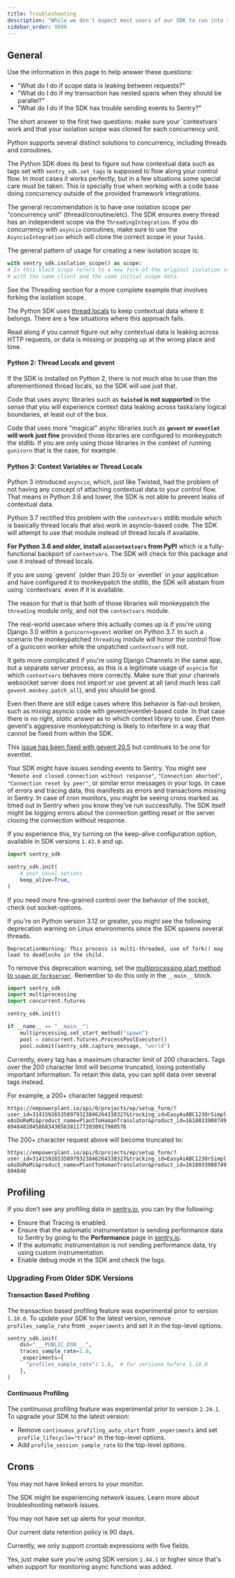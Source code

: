 ```yaml
---
title: Troubleshooting
description: "While we don't expect most users of our SDK to run into these issues, we document edge cases here."
sidebar_order: 9000
---
```


## General

Use the information in this page to help answer these questions:

- "What do I do if scope data is leaking between requests?"
- "What do I do if my transaction has nested spans when they should be parallel?"
- "What do I do if the SDK has trouble sending events to Sentry?"

<Expandable title="Addressing Concurrency Issues">
  The short answer to the first two questions: make sure your `contextvars` work and
  that your isolation scope was cloned for each concurrency unit.

  Python supports several distinct solutions to concurrency, including threads and
  coroutines.

  The Python SDK does its best to figure out how contextual data such as tags set
  with `sentry_sdk.set_tags` is supposed to flow along your control flow. In most
  cases it works perfectly, but in a few situations some special care must be
  taken. This is specially true when working with a code base doing concurrency
  outside of the provided framework integrations.

  The general recommendation is to have one isolation scope per "concurrency unit"
  (thread/coroutine/etc). The SDK ensures every thread has an independent scope via the `ThreadingIntegration`.
  If you do concurrency with `asyncio` coroutines, make sure to use the `AsyncioIntegration`
  which will clone the correct scope in your `Task`s.

  The general pattern of usage for creating a new isolation scope is:

  ```python
  with sentry_sdk.isolation_scope() as scope:
  # In this block scope refers to a new fork of the original isolation scope,
  # with the same client and the same initial scope data.
  ```

  See the <PlatformLink to="/integrations/default-integrations/#threading">Threading</PlatformLink> section
  for a more complete example that involves forking the isolation scope.
</Expandable>

<Expandable title="Context Variables vs Thread Locals">

  The Python SDK uses [thread locals](https://docs.python.org/3/library/threading.html#thread-local-data) to
  keep contextual data where it belongs. There are a few situations where this
  approach fails.

  Read along if you cannot figure out why contextual data is leaking across HTTP
  requests, or data is missing or popping up at the wrong place and time.

#### Python 2: Thread Locals and gevent

  If the SDK is installed on Python 2, there is not much else to use than the
  aforementioned thread locals, so the SDK will use just that.

  Code that uses async libraries such as **`twisted` is not supported** in the
  sense that you will experience context data leaking across tasks/any logical
  boundaries, at least out of the box.

  Code that uses more "magical" async libraries such as **`gevent` or `eventlet`
  will work just fine** provided those libraries are configured to monkeypatch
  the stdlib. If you are only using those libraries in the context of running
  `gunicorn` that is the case, for example.

#### Python 3: Context Variables or Thread Locals

  Python 3 introduced `asyncio`, which, just like Twisted, had the problem of not
  having any concept of attaching contextual data to your control flow. That
  means in Python 3.6 and lower, the SDK is not able to prevent leaks of
  contextual data.

  Python 3.7 rectified this problem with the `contextvars` stdlib module which is
  basically thread locals that also work in asyncio-based code. The SDK will
  attempt to use that module instead of thread locals if available.

  **For Python 3.6 and older, install `aiocontextvars` from PyPI** which is a
  fully-functional backport of `contextvars`. The SDK will check for this package
  and use it instead of thread locals.

</Expandable>

<Expandable title="Context Variables vs gevent/eventlet">
  If you are using `gevent` (older than 20.5) or `eventlet` in your application and
  have configured it to monkeypatch the stdlib, the SDK will abstain from using
  `contextvars` even if it is available.

  The reason for that is that both of those libraries will monkeypatch the
  `threading` module only, and not the `contextvars` module.

  The real-world usecase where this actually comes up is if you're using Django
  3.0 within a `gunicorn+gevent` worker on Python 3.7. In such a scenario the
  monkeypatched `threading` module will honor the control flow of a gunicorn
  worker while the unpatched `contextvars` will not.

  It gets more complicated if you're using Django Channels in the same app, but a
  separate server process, as this is a legitimate usage of `asyncio` for which
  `contextvars` behaves more correctly. Make sure that your channels websocket
  server does not import or use gevent at all (and much less call
  `gevent.monkey.patch_all`), and you should be good.

  Even then there are still edge cases where this behavior is flat-out broken,
  such as mixing asyncio code with gevent/eventlet-based code. In that case there
  is no right, _static_ answer as to which context library to use. Even then
  gevent's aggressive monkeypatching is likely to interfere in a way that cannot
  be fixed from within the SDK.

  This [issue has been fixed with gevent 20.5](https://github.com/gevent/gevent/issues/1407) but continues to be one for
  eventlet.
</Expandable>

<Expandable title="Network Issues">

Your SDK might have issues sending events to Sentry. You might see
`"Remote end closed connection without response"`, `"Connection aborted"`,
`"Connection reset by peer"`, or similar error messages in your logs.
In case of errors and tracing data, this manifests as errors and transactions
missing in Sentry. In case of cron monitors, you might be seeing crons
marked as timed out in Sentry when you know they've run successfully. The SDK
itself might be logging errors about the connection getting reset or the
server closing the connection without response.

If you experience this, try turning on the <PlatformLink to="/configuration/options/#keep-alive">keep-alive</PlatformLink> configuration option, available in SDK
versions `1.43.0` and up.

```python
import sentry_sdk

sentry_sdk.init(
    # your usual options
    keep_alive=True,
)
```

If you need more fine-grained control over the behavior of the socket, check out
<PlatformLink to="/configuration/options/#socket-options">socket-options</PlatformLink>.
</Expandable>

<Expandable title="Multiprocessing deprecation after Python 3.12">

If you're on Python version 3.12 or greater, you might see the following deprecation warning on Linux environments since the SDK spawns several threads.

```
DeprecationWarning: This process is multi-threaded, use of fork() may lead to deadlocks in the child.
```

To remove this deprecation warning, set the [multiprocessing start method to `spawn` or `forkserver`](https://docs.python.org/3.14/library/multiprocessing.html#contexts-and-start-methods).
Remember to do this only in the `__main__` block.

```python
import sentry_sdk
import multiprocessing
import concurrent.futures

sentry_sdk.init()

if __name__ == "__main__":
    multiprocessing.set_start_method("spawn")
    pool = concurrent.futures.ProcessPoolExecutor()
    pool.submit(sentry_sdk.capture_message, "world")
```
</Expandable>

<Expandable title="Why was my tag value truncated?">

  Currently, every tag has a maximum character limit of 200 characters. Tags over the 200 character limit will become truncated, losing potentially important information. To retain this data, you can split data over several tags instead.

  For example, a 200+ character tagged request:

  `https://empowerplant.io/api/0/projects/ep/setup_form/?user_id=314159265358979323846264338327&tracking_id=EasyAsABC123OrSimpleAsDoReMi&product_name=PlantToHumanTranslator&product_id=161803398874989484820458683436563811772030917980576`

  The 200+ character request above will become truncated to:

  `https://empowerplant.io/api/0/projects/ep/setup_form/?user_id=314159265358979323846264338327&tracking_id=EasyAsABC123OrSimpleAsDoReMi&product_name=PlantToHumanTranslator&product_id=1618033988749894848`

  <PlatformContent includePath="performance/control-data-truncation" />

</Expandable>


## Profiling

<Expandable title="Why am I not seeing any profiling data?">

If you don't see any profiling data in [sentry.io](https://sentry.io), you can try the following:

- Ensure that <PlatformLink to="/tracing/">Tracing is enabled</PlatformLink>.
- Ensure that the automatic instrumentation is sending performance data to Sentry by going to the **Performance** page in [sentry.io](https://sentry.io).
- If the automatic instrumentation is not sending performance data, try using <PlatformLink to="/tracing/instrumentation/custom-instrumentation">custom instrumentation</PlatformLink>.
- Enable <PlatformLink to="/configuration/options/#debug">debug mode</PlatformLink> in the SDK and check the logs.

### Upgrading From Older SDK Versions

#### Transaction Based Profiling

The transaction based profiling feature was experimental prior to version `1.18.0`. To update your SDK to the latest version, remove `profiles_sample_rate` from `_experiments` and set it in the top-level options.

```python
sentry_sdk.init(
    dsn="___PUBLIC_DSN___",
    traces_sample_rate=1.0,
    _experiments={
      "profiles_sample_rate": 1.0,  # for versions before 1.18.0
    },
)
```

#### Continuous Profiling

The continuous profiling feature was experimental prior to version `2.24.1`. To upgrade your SDK to the latest version:

- Remove `continuous_profiling_auto_start` from `_experiments` and set `profile_lifecycle="trace"` in the top-level options.
- Add `profile_session_sample_rate` to the top-level options.

</Expandable>


## Crons

<PlatformContent includePath="crons/troubleshooting" />

<Expandable title="Why aren't recurring job errors showing up on my monitor details page?">

  You may not have <PlatformLink to="/crons/#connecting-errors-to-cron-monitors">linked errors to your monitor</PlatformLink>.

</Expandable>

<Expandable title="Why are my monitors showing up as failed?">

  The SDK might be experiencing network issues. Learn more about <PlatformLink to="/troubleshooting/#network-issues">troubleshooting network issues</PlatformLink>.

</Expandable>

<Expandable title="Why am I not receiving alerts when my monitor fails?">

  You may not have <PlatformLink to="/crons/#alerts">set up alerts for your monitor</PlatformLink>.

</Expandable>

<Expandable title="What is the crons data retention policy for check-ins?">

  Our current data retention policy is 90 days.

</Expandable>

<Expandable title="Do you support a monitor schedule with a six-field crontab expression?">

  Currently, we only support crontab expressions with five fields.

</Expandable>

<Expandable title="Can I monitor async tasks as well?">

  Yes, just make sure you're using SDK version `1.44.1` or higher since that's when support for monitoring async functions was added.

</Expandable>
